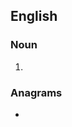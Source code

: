 {{also|put outs|put-outs}}
==English==

===Noun===
{{head|en|noun form}}

# {{plural of|en|putout}}

===Anagrams===
* {{anagrams|en|a=opsttuu|outputs|puts out}}